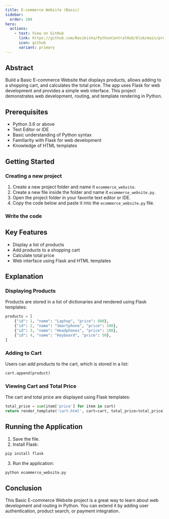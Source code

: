 ```yaml
---
title: E-commerce Website (Basic)
sidebar:
  order: 104
hero:
  actions:
    - text: View on GitHub
      link: https://github.com/Ravikisha/PythonCentralHub/blob/main/projects/intermediate/ecommerce_website.py
      icon: github
      variant: primary
---
```


## Abstract

Build a Basic E-commerce Website that displays products, allows adding to a shopping cart, and calculates the total price. The app uses Flask for web development and provides a simple web interface. This project demonstrates web development, routing, and template rendering in Python.

## Prerequisites
- Python 3.6 or above
- Text Editor or IDE
- Basic understanding of Python syntax
- Familiarity with Flask for web development
- Knowledge of HTML templates

## Getting Started
### Creating a new project
1. Create a new project folder and name it `ecommerce_website`.
2. Create a new file inside the folder and name it `ecommerce_website.py`.
3. Open the project folder in your favorite text editor or IDE.
4. Copy the code below and paste it into the `ecommerce_website.py` file.

### Write the code
<FileCode file="projects/intermediate/ecommerce_website.py" lang="python" title="ecommerce_website.py" showLineNumbers={1} />

## Key Features
- Display a list of products
- Add products to a shopping cart
- Calculate total price
- Web interface using Flask and HTML templates

## Explanation

### Displaying Products
Products are stored in a list of dictionaries and rendered using Flask templates:
```python title="ecommerce_website.py" showLineNumbers={1}
products = [
    {"id": 1, "name": "Laptop", "price": 800},
    {"id": 2, "name": "Smartphone", "price": 500},
    {"id": 3, "name": "Headphones", "price": 100},
    {"id": 4, "name": "Keyboard", "price": 50},
]
```

### Adding to Cart
Users can add products to the cart, which is stored in a list:
```python title="ecommerce_website.py" showLineNumbers={1}
cart.append(product)
```

### Viewing Cart and Total Price
The cart and total price are displayed using Flask templates:
```python title="ecommerce_website.py" showLineNumbers={1}
total_price = sum(item['price'] for item in cart)
return render_template('cart.html', cart=cart, total_price=total_price)
```

## Running the Application
1. Save the file.
2. Install Flask:
```bash
pip install flask
```
3. Run the application:
```bash
python ecommerce_website.py
```

## Conclusion
This Basic E-commerce Website project is a great way to learn about web development and routing in Python. You can extend it by adding user authentication, product search, or payment integration.
